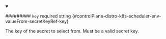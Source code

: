 
<details className="config-field" data-expandable="false" open>
<summary>

######### `key` <span className="config-field-required" data-required="false">required</span> <span className="config-field-type">string</span> <span className="config-field-default"></span> <span className="config-field-enum"></span> {#controlPlane-distro-k8s-scheduler-env-valueFrom-secretKeyRef-key}

The key of the secret to select from.  Must be a valid secret key.

</summary>



</details>
